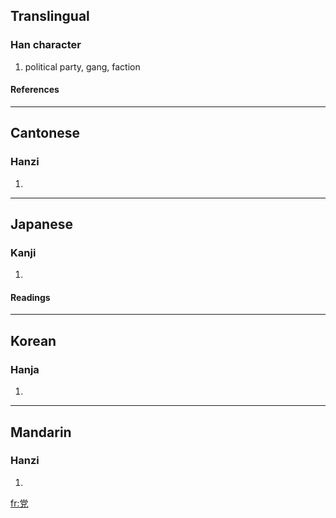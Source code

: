 {{see|黨}}

==Translingual==
===Han character===
{{Han char|rn=10|rad=儿|as=08|sn=10|four=9021<sub>6</sub>|canj=火月口竹山 (FBRHU)}}
# political party, gang, faction
====References====
{{Han ref|kx=0125.180|dkj=01381|dj=0265.230|hdz=10273.110|uh=515A|ud=20826|bh=D0DE|bd=53470}}
----
==Cantonese==
===Hanzi===
{{yue-hanzi|jyut=|y=dong2}}
# {{defn|Cantonese}}
----
==Japanese==
===Kanji===
{{ja-kanji|grade=6|rs=儿08}}
# {{defn|Japanese}}
====Readings====
{{ja-readings|on=[[とう]] (tō)|kun=[[なかま]] (nakama), [[むら]] (mura)}}
----
==Korean==
===Hanja===
{{ko-hanja|hangeul=당|rv=dang|mr=tang}}
# {{defn|Korean}}
----
==Mandarin==
===Hanzi===
{{cmn-hanzi|tra=黨|pin=[[dǎng]] ([[dang3]])|wg=tang<sup>3</sup>}}
# {{defn|Mandarin}}

[[fr:党]]